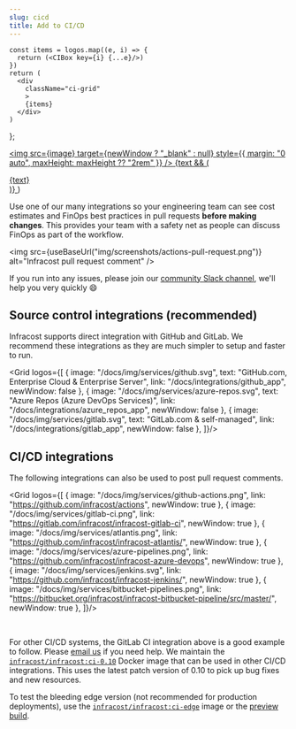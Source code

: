 ```yaml
---
slug: cicd
title: Add to CI/CD
---
```



    const items = logos.map((e, i) => {
      return (<CIBox key={i} {...e}/>)
    })
    return (
      <div
        className="ci-grid"
        >
        {items}
      </div>
    )
};

  <a
    className="ci-box"
    href={link}
    >
    <img
      src={image}
      target={newWindow ? "_blank" : null}
      style={{
        margin: "0 auto",
        maxHeight: maxHeight ?? "2rem"
      }}
      />
      {text && (<div className="ci-subtitle">{text}</div>)}
  </a>
)

Use one of our many integrations so your engineering team can see cost estimates and FinOps best practices in pull requests **before making changes**. This provides your team with a safety net as people can discuss FinOps as part of the workflow.

<img src={useBaseUrl("img/screenshots/actions-pull-request.png")} alt="Infracost pull request comment" />

If you run into any issues, please join our [community Slack channel](https://www.infracost.io/community-chat), we'll help you very quickly 😄

## Source control integrations (recommended)

Infracost supports direct integration with GitHub and GitLab. We recommend these integrations as they are much simpler to setup and faster to run.

<Grid logos={[
    {
      image: "/docs/img/services/github.svg",
      text: "GitHub.com, Enterprise Cloud & Enterprise Server",
      link: "/docs/integrations/github_app",
      newWindow: false
    },
    {
      image: "/docs/img/services/azure-repos.svg",
      text: "Azure Repos (Azure DevOps Services)",
      link: "/docs/integrations/azure_repos_app",
      newWindow: false
    },
    {
      image: "/docs/img/services/gitlab.svg",
      text: "GitLab.com & self-managed",
      link: "/docs/integrations/gitlab_app",
      newWindow: false
    },
]}/>

## CI/CD integrations

The following integrations can also be used to post pull request comments.

<Grid logos={[
    {
      image: "/docs/img/services/github-actions.png",
      link: "https://github.com/infracost/actions",
      newWindow: true
    },
    {
      image: "/docs/img/services/gitlab-ci.png",
      link: "https://gitlab.com/infracost/infracost-gitlab-ci",
      newWindow: true
    },
    {
      image: "/docs/img/services/atlantis.png",
      link: "https://github.com/infracost/infracost-atlantis/",
      newWindow: true
    },
    {
      image: "/docs/img/services/azure-pipelines.png",
      link: "https://github.com/infracost/infracost-azure-devops",
      newWindow: true
    },
    {
      image: "/docs/img/services/jenkins.svg",
      link: "https://github.com/infracost/infracost-jenkins/",
      newWindow: true
    },
    {
      image: "/docs/img/services/bitbucket-pipelines.png",
      link: "https://bitbucket.org/infracost/infracost-bitbucket-pipeline/src/master/",
      newWindow: true
    },
]}/>

<br/>

For other CI/CD systems, the GitLab CI integration above is a good example to follow. Please [email us](mailto:support@infracost.io) if you need help. We maintain the [`infracost/infracost:ci-0.10`](https://hub.docker.com/r/infracost/infracost/tags) Docker image that can be used in other CI/CD integrations. This uses the latest patch version of 0.10 to pick up bug fixes and new resources.

To test the bleeding edge version (not recommended for production deployments), use the [`infracost/infracost:ci-edge`](https://hub.docker.com/r/infracost/infracost/tags) image or the [preview build](https://github.com/infracost/infracost/releases/tag/preview).
